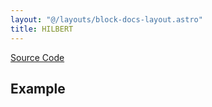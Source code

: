 ```yaml
---
layout: "@/layouts/block-docs-layout.astro"
title: HILBERT
---
```



<PythonDocsDisplay docstring={docstring} />

[Source Code](https://github.com/flojoy-ai/blocks/blob/main/blocks/SCIPY/SIGNAL/HILBERT/HILBERT.py)

## Example

